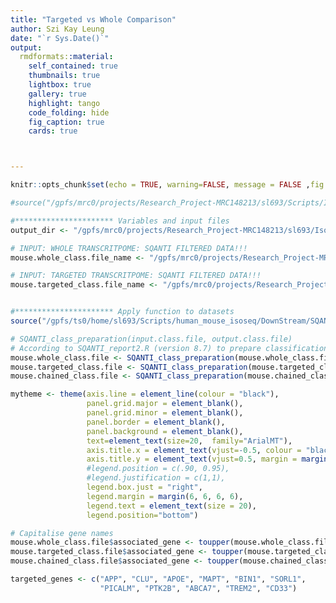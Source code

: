 ```yaml
---
title: "Targeted vs Whole Comparison"
author: Szi Kay Leung
date: "`r Sys.Date()`"
output:
  rmdformats::material:
    self_contained: true
    thumbnails: true
    lightbox: true
    gallery: true
    highlight: tango
    code_folding: hide
    fig_caption: true
    cards: true



---
```

```r
knitr::opts_chunk$set(echo = TRUE, warning=FALSE, message = FALSE ,fig.width=15, fig.height= 11.5)

#source("/gpfs/mrc0/projects/Research_Project-MRC148213/sl693/Scripts/IsoSeq_Tg4510/Rmarkdown_Input.R")
```
```r
#********************** Variables and input files
output_dir <- "/gpfs/mrc0/projects/Research_Project-MRC148213/sl693/Isoseq_Paper/QC_Plots"

# INPUT: WHOLE TRANSCRITPOME: SQANTI FILTERED DATA!!!
mouse.whole_class.file_name <- "/gpfs/mrc0/projects/Research_Project-MRC148213/sl693/WholeTranscriptome/WT8_ISOSEQ/IsoSeq3.1.2/SQANTI2/WT8IsoSeq.collapsed.filtered.rep_classification.filtered_lite_classification.txt"

# INPUT: TARGETED TRANSCRITPOME: SQANTI FILTERED DATA!!!
mouse.targeted_class.file_name <- "/gpfs/mrc0/projects/Research_Project-MRC148213/sl693/Targeted/Targeted_Seq_1/SQANTI2/TargetedSeq1.collapsed.filtered.rep_classification.filtered_lite_classification.txt"


#********************** Apply function to datasets 
source("/gpfs/ts0/home/sl693/Scripts/human_mouse_isoseq/DownStream/SQANTI_Further_Characterisation/SQANTI_General.R")

# SQANTI_class_preparation(input.class.file, output.class.file)
# According to SQANTI_report2.R (version 8.7) to prepare classification file in terms of ID columns etc 
mouse.whole_class.file <- SQANTI_class_preparation(mouse.whole_class.file_name)
mouse.targeted_class.file <- SQANTI_class_preparation(mouse.targeted_class.file_name)
mouse.chained_class.file <- SQANTI_class_preparation(mouse.chained_class.file_name)

mytheme <- theme(axis.line = element_line(colour = "black"),
                 panel.grid.major = element_blank(),
                 panel.grid.minor = element_blank(),
                 panel.border = element_blank(),
                 panel.background = element_blank(),
                 text=element_text(size=20,  family="ArialMT"),
                 axis.title.x = element_text(vjust=-0.5, colour = "black"),
                 axis.title.y = element_text(vjust=0.5, margin = margin(t = 0, r = 10, b = 0, l = 0)),
                 #legend.position = c(.90, 0.95),
                 #legend.justification = c(1,1),
                 legend.box.just = "right",
                 legend.margin = margin(6, 6, 6, 6), 
                 legend.text = element_text(size = 20), 
                 legend.position="bottom")

# Capitalise gene names 
mouse.whole_class.file$associated_gene <- toupper(mouse.whole_class.file$associated_gene)
mouse.targeted_class.file$associated_gene <- toupper(mouse.targeted_class.file$associated_gene)
mouse.chained_class.file$associated_gene <- toupper(mouse.chained_class.file$associated_gene)

targeted_genes <- c("APP", "CLU", "APOE", "MAPT", "BIN1", "SORL1",  
                    "PICALM", "PTK2B", "ABCA7", "TREM2", "CD33")

```
